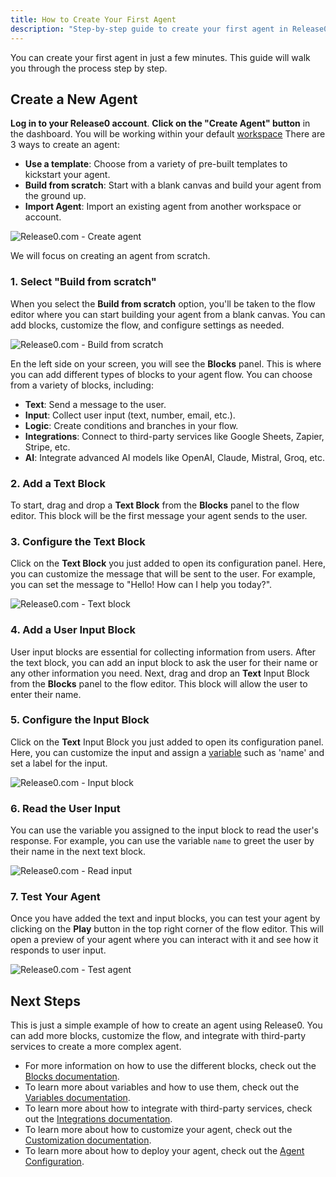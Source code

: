 ```yaml
---
title: How to Create Your First Agent
description: "Step-by-step guide to create your first agent in Release0, from setup to publishing."
---
```


You can create your first agent in just a few minutes. This guide will walk you through the process step by step.

## Create a New Agent
**Log in to your Release0 account**.
**Click on the "Create Agent" button** in the dashboard. You will be working within your default [workspace](/workspace/general)
There are 3 ways to create an agent:
- **Use a template**: Choose from a variety of pre-built templates to kickstart your agent.
- **Build from scratch**: Start with a blank canvas and build your agent from the ground up.
- **Import Agent**: Import an existing agent from another workspace or account.

<Frame style={{ maxWidth: '400px' }}>
  <img src="/images/agent-settings/create-agent.png" alt="Release0.com -  Create agent" />
</Frame>

We will focus on creating an agent from scratch.
### 1. Select "Build from scratch"
When you select the **Build from scratch** option, you'll be taken to the flow editor where you can start building your agent from a blank canvas. You can add blocks, customize the flow, and configure settings as needed.
<Frame style={{ maxWidth: '800px' }}>
  <img src="/images/guides/create-first-agent/build-from-scratch.png" alt="Release0.com - Build from scratch" />
</Frame>

En the left side on your screen, you will see the **Blocks** panel. This is where you can add different types of blocks to your agent flow. You can choose from a variety of blocks, including:
- **Text**: Send a message to the user.
- **Input**: Collect user input (text, number, email, etc.).
- **Logic**: Create conditions and branches in your flow.
- **Integrations**: Connect to third-party services like Google Sheets, Zapier, Stripe, etc.
- **AI**: Integrate advanced AI models like OpenAI, Claude, Mistral, Groq, etc.

### 2. Add a Text Block
To start, drag and drop a **Text Block** from the **Blocks** panel to the flow editor. This block will be the first message your agent sends to the user.


### 3. Configure the Text Block
Click on the **Text Block** you just added to open its configuration panel. Here, you can customize the message that will be sent to the user. For example, you can set the message to "Hello! How can I help you today?".

<Frame style={{ maxWidth: '600px' }}>
  <img src="/images/guides/create-first-agent/text-block.gif" alt="Release0.com - Text block" />
</Frame>

### 4. Add a User Input Block
User input blocks are essential for collecting information from users. After the text block, you can add an input block to ask the user for their name or any other information you need.
Next, drag and drop an **Text** Input Block from the **Blocks** panel to the flow editor. This block will allow the user to enter their name.
### 5. Configure the Input Block
Click on the **Text** Input Block you just added to open its configuration panel. Here, you can customize the input and assign a [variable](/editor/variables) such as 'name' and set a label for the input.

<Frame style={{ maxWidth: '600px' }}>
  <img src="/images/guides/create-first-agent/input-block.gif" alt="Release0.com - Input block" />
</Frame>

### 6. Read the User Input
You can use the variable you assigned to the input block to read the user's response. For example, you can use the variable `name` to greet the user by their name in the next text block.

  <Frame style={{ maxWidth: '600px' }}>
    <img src="/images/guides/create-first-agent/read-input.gif" alt="Release0.com - Read input" />
  </Frame>

### 7. Test Your Agent
Once you have added the text and input blocks, you can test your agent by clicking on the **Play** button in the top right corner of the flow editor. This will open a preview of your agent where you can interact with it and see how it responds to user input.
<Frame style={{ maxWidth: '600px' }}>
  <img src="/images/guides/create-first-agent/test-agent.gif" alt="Release0.com - Test agent" />
</Frame>

## Next Steps

This is just a simple example of how to create an agent using Release0. You can add more blocks, customize the flow, and integrate with third-party services to create a more complex agent. 

- For more information on how to use the different blocks, check out the [Blocks documentation](/editor/blocks/overview).
- To learn more about variables and how to use them, check out the [Variables documentation](/editor/variables).
- To learn more about how to integrate with third-party services, check out the [Integrations documentation](/integrations/overview).
- To learn more about how to customize your agent, check out the [Customization documentation](/theme/overview).
- To learn more about how to deploy your agent, check out the [Agent Configuration](/editor/agent-settings/agent-settings).